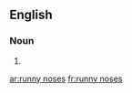 ==English==

===Noun===
{{head|en|plural|head=[[runny]] [[nose]]s}}

# {{plural of|runny nose|lang=en}}

[[ar:runny noses]]
[[fr:runny noses]]
